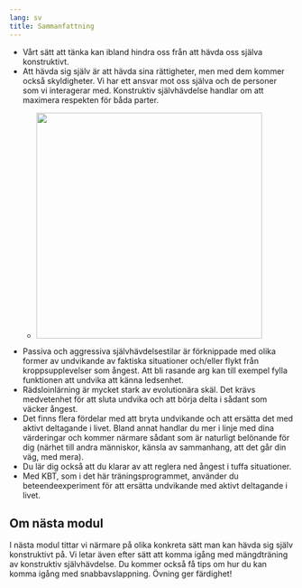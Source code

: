 ```yaml
---
lang: sv
title: Sammanfattning
---
```


-   Vårt sätt att tänka kan ibland hindra oss från att hävda oss själva
    konstruktivt.
-   Att hävda sig själv är att hävda sina rättigheter, men med dem
    kommer också skyldigheter. Vi har ett ansvar mot oss själva och de
    personer som vi interagerar med. Konstruktiv självhävdelse handlar
    om att maximera respekten för båda parter.
    -   ![](/sites/respekt/media/image/canvas-konstruktiv-slinga-X.svg){style="width: 400px; height: 400px; margin:1em 0;"}
-   Passiva och aggressiva självhävdelsestilar är förknippade med olika
    former av undvikande av faktiska situationer och/eller flykt från
    kroppsupplevelser som ångest. Att bli rasande arg kan till exempel
    fylla funktionen att undvika att känna ledsenhet.
-   Rädsloinlärning är mycket stark av evolutionära skäl. Det krävs
    medvetenhet för att sluta undvika och att börja delta i sådant som
    väcker ångest.
-   Det finns flera fördelar med att bryta undvikande och att ersätta
    det med aktivt deltagande i livet. Bland annat handlar du mer i
    linje med dina värderingar och kommer närmare sådant som är
    naturligt belönande för dig (närhet till andra människor, känsla av
    sammanhang, att det går din väg, med mera).
-   Du lär dig också att du klarar av att reglera ned ångest i tuffa
    situationer.
-   Med KBT, som i det här träningsprogrammet, använder
    du beteendeexperiment för att ersätta undvikande med aktivt
    deltagande i livet.

::: {.callout-note}
## Om nästa modul

I nästa modul tittar vi närmare på olika konkreta sätt man kan hävda sig själv konstruktivt på. Vi letar även efter sätt att komma igång med mängdträning av konstruktiv självhävdelse. Du kommer också få tips om hur du kan komma igång med snabbavslappning. Övning ger färdighet!
:::
